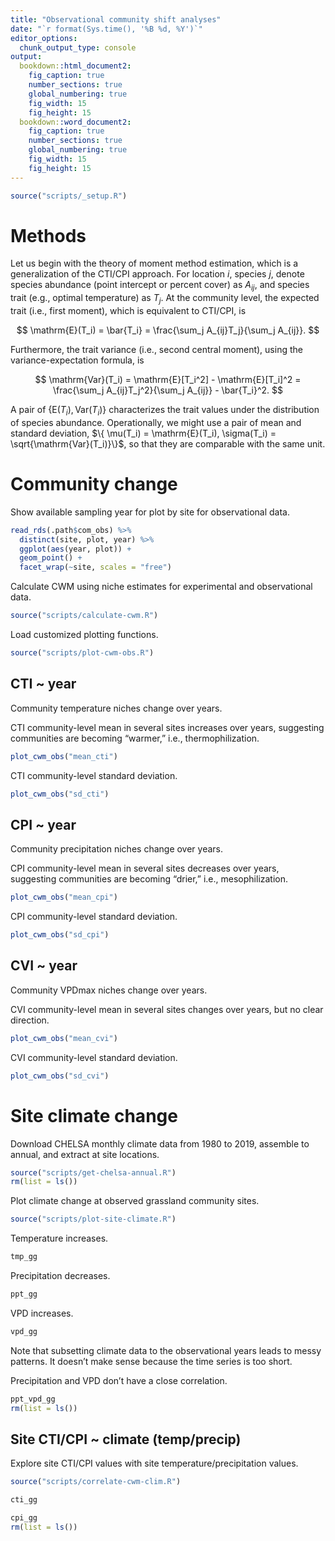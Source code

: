 ```yaml
---
title: "Observational community shift analyses"
date: "`r format(Sys.time(), '%B %d, %Y')`"
editor_options: 
  chunk_output_type: console
output:
  bookdown::html_document2: 
    fig_caption: true
    number_sections: true
    global_numbering: true
    fig_width: 15
    fig_height: 15 
  bookdown::word_document2: 
    fig_caption: true
    number_sections: true
    global_numbering: true
    fig_width: 15
    fig_height: 15 
---
```


```r
source("scripts/_setup.R")
```

# Methods

Let us begin with the theory of moment method estimation, which is a generalization of the CTI/CPI approach. For location $i$, species $j$, denote species abundance (point intercept or percent cover) as $A_{ij}$, and species trait (e.g., optimal temperature) as $T_j$. At the community level, the expected trait (i.e., first moment), which is equivalent to CTI/CPI, is

$$
\mathrm{E}(T_i) = \bar{T_i} = \frac{\sum_j A_{ij}T_j}{\sum_j A_{ij}}.
$$

Furthermore, the trait variance (i.e., second central moment), using the variance-expectation formula, is

$$
\mathrm{Var}(T_i) = \mathrm{E}[T_i^2] - \mathrm{E}[T_i]^2 = \frac{\sum_j A_{ij}T_j^2}{\sum_j A_{ij}} - \bar{T_i}^2.
$$

A pair of $\{\mathrm{E}(T_i), \mathrm{Var}(T_i)\}$ characterizes the trait values under the distribution of species abundance. Operationally, we might use a pair of mean and standard deviation, $\{ \mu(T_i) = \mathrm{E}(T_i), \sigma(T_i) = \sqrt{\mathrm{Var}(T_i)}\}$, so that they are comparable with the same unit. 

# Community change

Show available sampling year for plot by site for observational data.

```r
read_rds(.path$com_obs) %>%
  distinct(site, plot, year) %>%
  ggplot(aes(year, plot)) +
  geom_point() +
  facet_wrap(~site, scales = "free")
```

Calculate CWM using niche estimates for experimental and observational data.

```r
source("scripts/calculate-cwm.R")
```

Load customized plotting functions.

```r
source("scripts/plot-cwm-obs.R")
```

## CTI ~ year

Community temperature niches change over years.

CTI community-level mean in several sites increases over years, suggesting communities are becoming "warmer," i.e., thermophilization.

```r
plot_cwm_obs("mean_cti")
```

CTI community-level standard deviation.

```r
plot_cwm_obs("sd_cti")
```

## CPI ~ year

Community precipitation niches change over years.

CPI community-level mean in several sites decreases over years, suggesting communities are becoming "drier," i.e., mesophilization.

```r
plot_cwm_obs("mean_cpi")
```

CPI community-level standard deviation.

```r
plot_cwm_obs("sd_cpi")
```

## CVI ~ year

Community VPDmax niches change over years.

CVI community-level mean in several sites changes over years, but no clear direction.

```r
plot_cwm_obs("mean_cvi")
```

CVI community-level standard deviation.

```r
plot_cwm_obs("sd_cvi")
```

# Site climate change

Download CHELSA monthly climate data from 1980 to 2019, assemble to annual, and extract at site locations.

```r
source("scripts/get-chelsa-annual.R")
rm(list = ls())
```

Plot climate change at observed grassland community sites.

```r
source("scripts/plot-site-climate.R")
```

Temperature increases.

```r
tmp_gg
```

Precipitation decreases.

```r
ppt_gg
```

VPD increases.

```r
vpd_gg
```

Note that subsetting climate data to the observational years leads to messy patterns. It doesn't make sense because the time series is too short.

Precipitation and VPD don't have a close correlation. 

```r
ppt_vpd_gg
rm(list = ls())
```

## Site CTI/CPI ~ climate (temp/precip)

Explore site CTI/CPI values with site temperature/precipitation values.

```r
source("scripts/correlate-cwm-clim.R")
```

```r
cti_gg
```

```r
cpi_gg
rm(list = ls())
```

